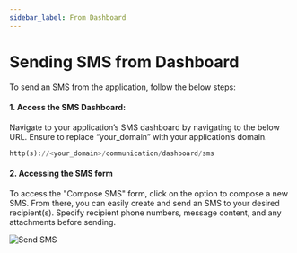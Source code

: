 ```yaml
---
sidebar_label: From Dashboard
---
```


# Sending SMS from Dashboard
To send an SMS from the application, follow the below steps:

#### 1. Access the SMS Dashboard:​
Navigate to your application’s SMS dashboard by navigating to the below URL. Ensure to replace “your_domain” with your application’s domain.

```python
http(s)://<your_domain>/communication/dashboard/sms
```

#### 2. Accessing the SMS form 
To access the "Compose SMS" form, click on the option to compose a new SMS. From there, you can easily create and send an SMS to your desired recipient(s). Specify recipient phone numbers, message content, and any attachments before sending.

![Send SMS](./images/sendSMS.png)



